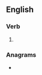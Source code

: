==English==

===Verb===
{{head|en|verb form}}

# {{present participle of|shack|lang=en|nocat=1}}

===Anagrams===
* {{anagrams|en|a=acghikns|Hackings|hackings}}